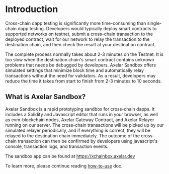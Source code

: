 # Introduction

Cross-chain dapp testing is significantly more time-consuming than single-chain dapp testing. Developers would typically deploy smart contracts to supported networks on testnet, submit a cross-chain transaction to the deployed contract, wait for our network to relay the transaction to the destination chain, and then check the result at your destination contract.

The complete process normally takes about 2-3 minutes on the Testnet. It is too slow when the destination chain's smart contract contains unknown problems that needs be debugged by developers. Axelar Sandbox offers simulated settings that minimize block time and automatically relay transactions without the need for validators. As a result, developers may reduce the time it takes from start to finish from 2-3 minutes to 10 seconds.

## What is Axelar Sandbox?

Axelar Sandbox is a rapid prototyping sandbox for cross-chain dapps. It includes a Solidity and Javascript editor that runs in your browser, as well as evm-blockchain nodes, Axelar Gateway Contract, and Axelar Relayer running on our server. The cross-chain transactions will be picked up by our simulated relayer periodically, and if everything is correct, they will be relayed to the destination chain immediately. The outcome of the cross-chain transaction can then be confirmed by developers using javascript's console, transaction logs, and transaction events.

The sandbox app can be found at https://xchainbox.axelar.dev

To learn more, please continue reading [how-to-use](/dev/general-message-passing/axelar-sandbox/how-to-use) doc.
